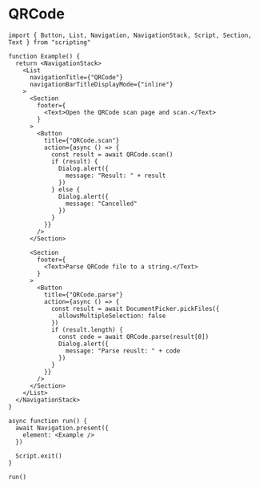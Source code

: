 # QRCode 

```tsx
import { Button, List, Navigation, NavigationStack, Script, Section, Text } from "scripting"

function Example() {
  return <NavigationStack>
    <List
      navigationTitle={"QRCode"}
      navigationBarTitleDisplayMode={"inline"}
    >
      <Section
        footer={
          <Text>Open the QRCode scan page and scan.</Text>
        }
      >
        <Button
          title={"QRCode.scan"}
          action={async () => {
            const result = await QRCode.scan()
            if (result) {
              Dialog.alert({
                message: "Result: " + result
              })
            } else {
              Dialog.alert({
                message: "Cancelled"
              })
            }
          }}
        />
      </Section>

      <Section
        footer={
          <Text>Parse QRCode file to a string.</Text>
        }
      >
        <Button
          title={"QRCode.parse"}
          action={async () => {
            const result = await DocumentPicker.pickFiles({
              allowsMultipleSelection: false
            })
            if (result.length) {
              const code = await QRCode.parse(result[0])
              Dialog.alert({
                message: "Parse reuslt: " + code
              })
            }
          }}
        />
      </Section>
    </List>
  </NavigationStack>
}

async function run() {
  await Navigation.present({
    element: <Example />
  })

  Script.exit()
}

run()
```